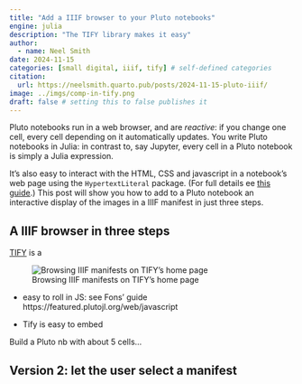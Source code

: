 ```yaml
---
title: "Add a IIIF browser to your Pluto notebooks"
engine: julia
description: "The TIFY library makes it easy"
author:
  - name: Neel Smith
date: 2024-11-15
categories: [small digital, iiif, tify] # self-defined categories
citation: 
  url: https://neelsmith.quarto.pub/posts/2024-11-15-pluto-iiif/ 
image: ../imgs/comp-in-tify.png
draft: false # setting this to false publishes it
---
```


Pluto notebooks run in a web browser, and are *reactive*: if you change one cell, every cell depending on it automatically updates. You write Pluto notebooks in Julia: in contrast to, say Jupyter, every cell in a Pluto notebook is simply a Julia expression. 

It's also easy to interact with the HTML, CSS and javascript in a notebook's web page using the `HypertextLiteral` package. (For full details ee [this guide](https://featured.plutojl.org/web/javascript).) This post will show you how to add to a Pluto notebook an interactive display of the images in a IIIF manifest in just three steps.



## A IIIF browser in three steps

[TIFY](https://tify.rocks) is a 


![Browsing IIIF manifests on TIFY's home page](./tify-home.png)


- easy to roll in JS: see Fons' guide
https://featured.plutojl.org/web/javascript


- Tify is easy to embed

Build a Pluto nb with about 5 cells...


## Version 2: let the user select a manifest


